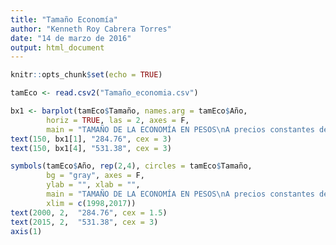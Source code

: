 ```yaml
---
title: "Tamaño Economía"
author: "Kenneth Roy Cabrera Torres"
date: "14 de marzo de 2016"
output: html_document
---
```


```r
knitr::opts_chunk$set(echo = TRUE)
```

```r
tamEco <- read.csv2("Tamaño_economia.csv")
```

```r
bx1 <- barplot(tamEco$Tamaño, names.arg = tamEco$Año, 
        horiz = TRUE, las = 2, axes = F,
        main = "TAMAÑO DE LA ECONOMÍA EN PESOS\nA precios constantes de 2005, en billones")
text(150, bx1[1], "284.76", cex = 3)
text(150, bx1[4], "531.38", cex = 3)
```


```r
symbols(tamEco$Año, rep(2,4), circles = tamEco$Tamaño,
        bg = "gray", axes = F,
        ylab = "", xlab = "",
        main = "TAMAÑO DE LA ECONOMÍA EN PESOS\nA precios constantes de 2005, en billones",
        xlim = c(1998,2017))
text(2000, 2,  "284.76", cex = 1.5)
text(2015, 2,  "531.38", cex = 3)
axis(1)
```

